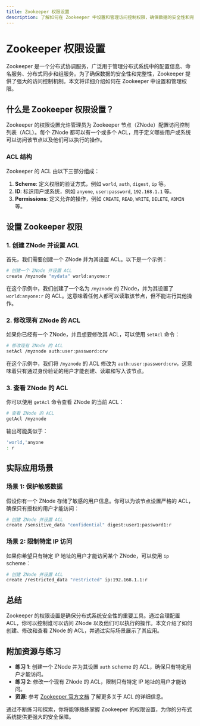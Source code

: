```yaml
---
title: Zookeeper 权限设置
description: 了解如何在 Zookeeper 中设置和管理访问控制权限，确保数据的安全性和完整性。
---
```


# Zookeeper 权限设置

Zookeeper 是一个分布式协调服务，广泛用于管理分布式系统中的配置信息、命名服务、分布式同步和组服务。为了确保数据的安全性和完整性，Zookeeper 提供了强大的访问控制机制。本文将详细介绍如何在 Zookeeper 中设置和管理权限。

## 什么是 Zookeeper 权限设置？

Zookeeper 的权限设置允许管理员为 Zookeeper 节点（ZNode）配置访问控制列表（ACL）。每个 ZNode 都可以有一个或多个 ACL，用于定义哪些用户或系统可以访问该节点以及他们可以执行的操作。

### ACL 结构

Zookeeper 的 ACL 由以下三部分组成：

1. **Scheme**: 定义权限的验证方式，例如 `world`, `auth`, `digest`, `ip` 等。
2. **ID**: 标识用户或系统，例如 `anyone`, `user:password`, `192.168.1.1` 等。
3. **Permissions**: 定义允许的操作，例如 `CREATE`, `READ`, `WRITE`, `DELETE`, `ADMIN` 等。

## 设置 Zookeeper 权限

### 1. 创建 ZNode 并设置 ACL

首先，我们需要创建一个 ZNode 并为其设置 ACL。以下是一个示例：

```bash
# 创建一个 ZNode 并设置 ACL
create /myznode "mydata" world:anyone:r
```

在这个示例中，我们创建了一个名为 `/myznode` 的 ZNode，并为其设置了 `world:anyone:r` 的 ACL。这意味着任何人都可以读取该节点，但不能进行其他操作。

### 2. 修改现有 ZNode 的 ACL

如果你已经有一个 ZNode，并且想要修改其 ACL，可以使用 `setAcl` 命令：

```bash
# 修改现有 ZNode 的 ACL
setAcl /myznode auth:user:password:crw
```

在这个示例中，我们将 `/myznode` 的 ACL 修改为 `auth:user:password:crw`，这意味着只有通过身份验证的用户才能创建、读取和写入该节点。

### 3. 查看 ZNode 的 ACL

你可以使用 `getAcl` 命令查看 ZNode 的当前 ACL：

```bash
# 查看 ZNode 的 ACL
getAcl /myznode
```

输出可能类似于：

```bash
'world,'anyone
: r
```

## 实际应用场景

### 场景 1: 保护敏感数据

假设你有一个 ZNode 存储了敏感的用户信息。你可以为该节点设置严格的 ACL，确保只有授权的用户才能访问：

```bash
# 创建 ZNode 并设置 ACL
create /sensitive_data "confidential" digest:user1:password1:r
```

### 场景 2: 限制特定 IP 访问

如果你希望只有特定 IP 地址的用户才能访问某个 ZNode，可以使用 `ip` scheme：

```bash
# 创建 ZNode 并设置 ACL
create /restricted_data "restricted" ip:192.168.1.1:r
```

## 总结

Zookeeper 的权限设置是确保分布式系统安全性的重要工具。通过合理配置 ACL，你可以控制谁可以访问 ZNode 以及他们可以执行的操作。本文介绍了如何创建、修改和查看 ZNode 的 ACL，并通过实际场景展示了其应用。

## 附加资源与练习

- **练习 1**: 创建一个 ZNode 并为其设置 `auth` scheme 的 ACL，确保只有特定用户才能访问。
- **练习 2**: 修改一个现有 ZNode 的 ACL，限制只有特定 IP 地址的用户才能访问。
- **资源**: 参考 [Zookeeper 官方文档](https://zookeeper.apache.org/doc/current/zookeeperProgrammers.html#sc_ZooKeeperAccessControl) 了解更多关于 ACL 的详细信息。

通过不断练习和探索，你将能够熟练掌握 Zookeeper 的权限设置，为你的分布式系统提供更强大的安全保障。